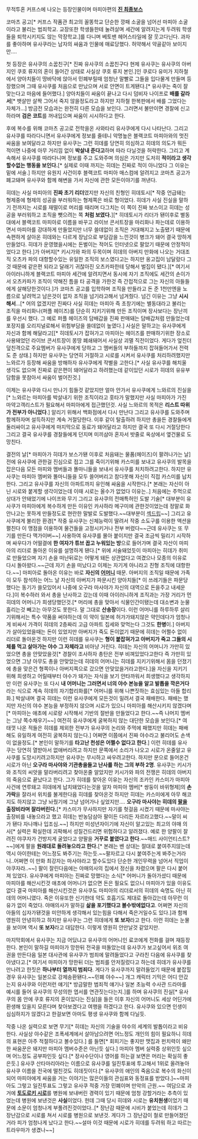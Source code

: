 무적투혼 커프스에 나오는 등장인물이며 마피아편의 '''[[진 최종보스]]'''

코마츠 공고[* 커프스 작품관 최고의 꼴똥학교 단순한 깡패 소굴을 넘어선 마피아 소굴이라고 불리는 범죄학교. 교장또한 학생들한테 눌려살며 세간에 알려지는게 두려워 학생들을 퇴학시키지도 않는 막장학교.]를 다니며 베토밴 헤어스타일에 잘 웃고다닌다. 과자를 좋아하며 유사쿠라는 남자의 싸움과 인물에 매료당했다. 허약해서 약골같아 보이지만....

첫 등장은 유사쿠의 소꿉친구[* 진짜 유사쿠의 소꿉친구다 현제 유사쿠는 유사쿠의 아버지인 쿠호 류지의 혼이 들어간 상태로 사실상 쿠호 류지 본인.]인 쿠로다 유미가 지하철에서 양아치들이 땅바닥에 앉아서 민폐부릴때 엄청난 말빨로 그들을 입다물게 만들며 등장했으며 그때 유사쿠를 처음으로 만났으며 서로 안면이 트게됀다.[* 유사쿠는 죽이 잘 맞는다고 마음에 들어했다.] 양아치들이 싸움이 끝나고 다시 덤비자 나이프로 '''배를 갈라서'''[* 뱃살만 살짝 그어서 죽지 않을정도라고 하지만 지하철 한복판에서 배를 그었다는 자체가...] 방금전 모습과는 완전히 다른 모습을 보인다. 그러면서 불만이면 경찰에 신고하라며 '''검은 코트'''를 꺼내입으며 싸움이 시시하다고 한다.

후에 복수를 위해 코마츠 공고로 전학을온 사와타리 유사쿠에게 다시 나타난다. 그리고 유사쿠를 따라다니면서 유사쿠에게 정보를 줄테니 악명높은 블랙코트 마피아와의 멋진 싸움을 보여달라고 하지만 유사쿠는 그런 히데를 당연히 의심하고 히데의 의도가 뭐든 적이면 나중에 아무 거리낌 없이 '''박살내 준다고'''하며 따라 다닐것을 허락한다. 그리고 계속해서 유사쿠를 따라다니며 정보를 주고 도와주며 의심은 가지만 도저히 '''적이라고 생각할수없는 행동을 보인다.'''[* 실제로 이때 까지는 히데는 진짜로 적이 아니었다 그 이유는 밑에 서술.] 하지만 유원지 사건이후 블랙코트 마피아 매스컴에 알려지고 코마츠 공고가 폐고돼며 유사쿠와 함께 해변을 가서 자신에 관한 모든이야기를 꺼낸다.

히데는 사실 마피아의 '''진짜 초기 리더'''였지만 자신의 친형인 히데토시[* 작중 언급돼는 형제중에 형제의 성공을 부러워하는 형제쪽은 바로 형이었다. 히데가 사실 진실을 말하기 전까지는 시로를 재떨이로 머리를 때리며 다그치는 이 쪽이 진짜 보스이고 히데는 성공을 부러워하고 조직을 뺏으려는 쪽 '''처럼 보였다.'''][* 히데토시가 리더가 됀이후로 별동대에서 블랙코트 마피아로 이름을 바꾸고 라이브 콘서트장을 마리화나 파는데로 이용하면서 마피아를 강대하게 만들었지만 너무 쓸데없이 조직은 거대해지고 노출됐기 때문에 속편하게 살아온 히데와는 다르게 장남으로  부담감을 느낀것이 병크가 돼어 결국 망하게 만들었다. 히데가 운영했을시에는 돈벌이는 적어도 인터넷으로 팔았기 때문에 안정적이었다고 한다.]가 아버지[* 키시가와 파의 두목이며 히데의 아버지 만화에 나오는 거대조직 오츠카 파의 대항할수있는 유일한 조직의 보스였다고는 하지만 옹고집이 남달랐다 그것 때문에 같은편 되라고 달래기 귀찮아진 오츠카파한테 당해서 벌집이 됐다.][* 여기서 아이러니하게 블랙코트 마피아 세간에 알려지면서 동시에 자기 조직에도 세간의 손이가서 오츠카파가 조직이 약해진 틈을 타 공격을 가한것 즉 간접적으로 그는 자신의 아들들에게 살해당한것이다.]가 코마츠 공고를 입학하며 조직을 만들라고 돈 준 1천만엔을 노름으로 날려먹고 남은것이 없자 조직을 넘기라고해서 넘겨줬다. 넘긴 이유는 그냥 '''시시해서'''...[* 어의 없겠지만 진짜다 사실 히데는 마피아 즉 초창기에는 별동대라고 불리는 조직을 마리화나(퍼플 헤이즈)를 단순히 지키기위해 만든 조직이며 장사보다는 장난끼를 우선시 했다. 그 예로 퍼플 헤이즈의 담배갑을 진짜 판매돼는 담배갑처럼 만들었는데 포장지를 오리지널로해서 위험부담을 쓸데없이 높였다.] 사실은 말하고는 유사쿠에게 자신과 함께 해달라고[[* 히데토시가 잡혀가고 마피아는 헤이즈를 판매하기위한 장소로 사용돼었던 라이브 콘서트장이 몽땅 폐쇄돼어서 사실상 괴멸 직전이었다. 게다가 엎친더 덮친격으로 주요멤버가 유사쿠에게 당하고 그 멤버들의 부하들까지 잡혀들어가서 전력도 준 상태.] 하지만 유사쿠는 당연히 거절하고 시로를 시켜서 유사쿠를 처리하려했지만 느와르가 등장해 싸움을 방해하자 유사쿠에게 작별을 고한다.[* 사실 유사쿠를 해치울 생각도 없으며 진짜로 같은편이 돼어달라고 하려했는데 같이있던 시로가 히데의 유유부담함을 못참아서 싸움이 벌어진것.] 

이제는 유사쿠와 다시 만나기 힘들것 같았지만 얼마 안가서 유사쿠에게 느와르의 진실을[* 느와르는 마피아를 박살내기 위한 조직이라고 훗타가 말했지만 사실 마피아가 가진 마약고객리스트가 필요해서 마피아에게 접근했던것. 사실 느와르의 목적은 '''리스트 따위가 전부가 아니었다'''.] 알리기 위해서 백화점에서 다시 만난다 그리고 유사쿠를 도와주며 함께하자며 설득하지만 계속 거절당한다. 이후 같이 탈출하려 하지만 총을든 경찰들에게 둘러싸이고 유사쿠에게 마지막으로 동료가 돼어달라고 하지만 결국 또 다시 거절당한다 그리고 결국 유사쿠를 경찰들에게 던지며 미끼삼아 혼자서 밧줄로 옥상에서 옆건물로 도망친다.

결전의 날[* 마피아가 히데가 보스가됀 이후로 처음돼는 물품(헤이즈)이 팔려나가는 날]전에 유사쿠에 관한걸 진심으로 접고 그를 죽이기위해 카스미를 보내고 유사쿠의 발목을 잡은다음 모든 마피와 멤버들과 똘마니들을 보내서 유사쿠를 처치하려고한다. 하지만 유사쿠는 마피아 멤버와 똘마니들을 모두 쓸어버리고 참다못해 자신이 직접 카스미를 납치한다. 그리고 유사쿠를 자신의 아파트까지 유인해 싸움을 시작한다.[* 본래는 자신이 아닌 시로와 붙게할 생각이었는데 이때 시로는 올수가 없었다 이유는..] 처음에는 주먹으로 상대가 안돼었기에 나이프와 무기 그리고 유사쿠의 전매특허인 도발 기술[* 대부분이 유사쿠가 마피아에게 복수하게 만든 이유인 카사하라 메구미에 관한것이었는데 정말로 화안나고는 못하게 만들정도로 현란한 말발로 도발했다.~~대부분이 [[섹드립]]~~] 그리고 유사쿠에게 불리한 환경[* 작중 유사쿠는 신체능력이 딸려서 작중 소도구를 이용한 액션을 펼친다 이 맹점을 이용하여 물건들을 고정시키거나 전부 버렸다~~근데 유사쿠는 또 무기를 만든다 맥가이버~~] 사용하여 유사쿠를 몰아 붙이지만 결국 조금씩 밀리기 시작하며 싸우다가 어떨결에 '''한 여자가 튜브 꼽고 누워있는 방'''으로 들어가며 결국 자산이 마피아의 리더로 돌아온 이유를 설명하게 됀다.[* 위에 서술돼었듯이 마피아는 히데가 취미로 만들었으며 자기 손을 떠난뒤로는 어떻게 돼든 상관없다고 여겼으나 모종의 이유로 다시 돌아왔다.~~근데 자기 손을 떠났다고 이제는 자기게 아니라고 친형 조직에 대항한다.~~] 
마피아로 돌아온 이유는 바로 '''자신의 [[어머니]]''' 때문. 아버지의 조직일 때문에 가족이 모두 참석하는 어느 날 자신의 아버지가 파문시킨 양아치들[* 이 쓰레기들은 파문당했다는 동기가 쓸모있어서 나중에 오구라 마사야가 자신의 대역으로 돈을주고 내세운다.]이 복수하러 와서 총을 난사하고 갔는데 이때 아이러니하게 조직과는 가장 거리가 먼 히데의 어머니가 희생당했던것.[* 머리에 총을 맞아서 식물인간이됐는데 대소변과 눈물흘리는것 빼고는 아무것도 못한다. 말 그대로 '''산송장'''이다. 이런 어머니를 하루하루 살리기위해서는 특수 약품을 써야하는데 이 약이 일본에 허가가돼지않은 약인데다가 엄청나게 비싸서 가격이 히데의 2층짜리 고급 아파트 집세와 맞먹는다 그것도 '''한병'''이.] 아버지가 살아있었을때는 돈이 있었지만 아버지가 죽도 돈이없기 때문에 히데는 어쩔수 없이 리더로 돌아온것 하지만 이런 히데를 유사쿠는 '''형이 붙잡혀가고 아버지가 죽고 그들의 시체를 먹고 살아가는 야수 그 자체라고 ''' 비아냥 거린다. 히데는 자신의 어머니가 가만히 있었으면 총을 안맞았을것[* 경찰이 조사하자 총탄은 전부 비껴있었다고한다 즉 가만히 있었으면 그냥 아무도 총을 안맞았는데 히데의 어머니는 히데를 지키기위해서 몸을 던졌기에 총을 맞은건 형쪽이나 아버지쪽으로 갔으면 안맞았을거라고한다.]을 자신을 지키기 위해 희생하고 어릴때부터 야수가 돼가는 자식을 보기 안타까워서 희생했다고 생각하지만 이런 유사쿠는 또 다시 '''내 어머니는 그러면서 너의 야수 본능을 알고 발톱을 깍은거다'''라는 식으로 계속 히데의 자기합리화를[* 어머니를 위해 나쁜짓하는 효심있는 아들 합리화.] 박살내며 결국 히데는 이런 유사쿠에게 모든것이 밀려서 결국 패배한다.
패배는 했지만 자신의 야수 본능을 부정하지 않으며 시로가 있으니 마피아를 해산시키지 않겠다며[* 마피아는 애초에 시로랑 시작해서 기반의 절반을 만들었다고 한다.~~즉 나머지 멤버는 그냥 쪽수채우기~~] 여전히 유사쿠에게 굴복하지 않는 대단한 모습을 보인다.[* 여태껏 나온 적들은 히데를 제외한 전부가 유사쿠의 논리와 주먹에 패했지만 히데는 패배해도 유일하게 여전히 굴복하지 않는다.] 어쩌면 이쯤에서 진짜 야수라고 불리어도 손색이 없을정도.[* 본인이 말하기를 '''타고난 천성은 어쩔수 없다고 한다'''.]
이런 히데를 유사쿠는 당연히 열받아서 없애버리려고 하지만 문쪽에서 소리가 나오고 시로가 온줄알고 유사쿠를 도망시키려고하지만 유사쿠는 무시하고 싸우려고한다. 하지만 문으로 들어온건 시로가 아닌 '''오구라 마사야와 기관총을들고 난사를 하는 그의 부하 2명'''. 유사쿠는 키시가와 조직의 씨앗을 말라버리려고 찾아온줄 알았지만 키시가와 파의 전쟁은 히데의 아버지의 죽음으로 끝났다고 한다. 그가 히데를 찾아온 이유는 자신의 조카인 카스미가 마피아 사건에 연루돼고 히데에게 납치돼었다는것을 알자 마피아 멤버[* 쌍둥이 바위형제]의 '''손가락'''을 잘라서 위치를 불게한다음 히데를 찾아온것 하지만 히데는 카스미에게 아무 해코지도 하지않고 그냥 놔줬기에 그냥 넘어가나 싶었지만.... '''오구라 마사야는 히데의 [[팔]]을 출장비라며 잘라버린다.'''[* 카스미가 무사하지만 자기를 헛걸음 시켰기 때문에 마사야는 출장비를 내놓으라고 했고 히데는 반농담삼아 팔이든 다리든 자르라고했다.~~말이 씨가 됀다 자나깨나 입조심.~~] 하지만 미성년자이기에 자신이 알고있는 최고의 야매 의사[* 실력은 확실한데 괴팍해서 성질건드리면 위험하다고 알려졌다. 예로 한 양팔이 잘려진 야쿠자가 건방지게 굴었다고 양팔을 '''거꾸로 붙였다고 한다'''.~~매드 사이언티스트?~~]에게 팔을 '''원래대로 돌려놓으라고 한다.'''[* 본래는 벤 상대는 절대로 붙여주지않는데 역시 아이한테는 어느정도 봐주기는 하는듯.~~팔자르고 다시 붙여주는게 봐주는거라니..어쩌면 이 만화 최강자는 마사야라고 할수도있다 단순한 개인무력을 넘어서 직업이 야쿠자라..~~]
팔이 잘린다음에는 야매의사의 집에서 정신을 차렸으며 팔은 다시 붙어져 있었다. 유사쿠에게 마피아는 진짜로 망했다는 소식[* 어머니가 돌아가셨디 때문에 마피아를 해산시킨것 애초에 어머니가 없으면 돈은 필요도 없으니 마피아가 있을 이유도 없다 결국 마피아를 해산시킨것은 유사쿠도 마피아의 리더로서의 히데의 숙명도 아닌 히데의 어머니였다. 죽은 이유또한 신기한데 약도 호흡기도 제대로 돌아갔는데 아무런 이유가 없이 죽었다. 야매의사가 말하길 '''삶을 포기했다고 볼수밖에없다고'''. 어쩌면 자신의 아들의 십자가됀것을 미안하게 생각해서 있는힘을 다해서 죽은거일수도 있다.]과 함께 영원히 안녕히하고 하지만 유사쿠는 그런 히데에게 '''또 보자'''라고 한다. 이런 히데는 눈물을 보이며 역시 '''또 보자'''라고 대답한다. 이렇게 영원히 안만날것 같았지만.

마지막회에서 유사쿠는 지금 어딨냐고 유사쿠의 어머니인 료코에게 전화를 걸며 재등장한다. 본인이 말하길 마피아가 망한뒤 전국을 떠돌았는데 유사쿠가 보고싶어서 위조 여권을 만든다음 일본 대사관에 유사쿠가 범죄에 말려들었다고 구라친 다음에 유사쿠를 찾아냈다고.[* 여기서 마피아가 망한뒤 더는 범죄를 안저질렀다고 하는데 히데가 유사쿠를 만나려고 한짓은 '''하나부터 열까지 범죄다'''. 게다가 유사쿠까지 말려들었기 때문에 붙잡힐경우 유사쿠는 일본으로 강제송환됀다.~~민폐 야수~~] 개그 캐릭터 기믹은 어디 안갔는지 유사쿠와 이런저런 얘기[* 방금말한 범죄적 얘기나 일본 초능력 수사관 드라마를 예시를 들어 유사쿠의 무성의한 엽서를 연관짓는다는지.]를 하며 유사쿠의 진실[* 유사쿠의 몸 안에 쿠호 류지의 혼이있다는 진실]을 들은 이후 자신의 어머니도 세상 어딘가에 환생해 있을지 모른다며 찾아보겠다고 여행을 하겠다고 한다. 유사쿠와 있으면 인생이 심심하지가 않겠다고 한걸보면 아마도 평생 유사쿠와 함께 다닐듯.

작중 나온 실력으로 보면 무기[* 히데는 자신의 기술을 야수의 세계의 발톱이라고 비유한다. 사실상 야수같은 조폭세계에서 살아남으려면 어느정도 개인의 힘이 필요하니 히데의 표현은 아주 적절하다고 볼수있다.] 를 들면[* 회피기는 좋지만 맷집과 펀치력이 왜만한 싸움꾼은 돼지만 마피아 멤버수준은 아닌듯 싶다.] 마피아 멤버 실력중 상위인듯 싶으며 어느정도 공부파인듯 싶다.[* 장사수단이나 영어를 하는걸 보면은 머리는 확실히 좋은듯.] 유사쿠 산타마리아라는 이름으로 유사쿠를 일진투표에 투고해서 1위로 올려놓아 유사쿠 이름을 전국에 떨친것도 히데짓이다.[* 유사쿠의 애인의 죽음으로 복수의 화신이되어 마피아에게 싸움을 거는 이야기는 많은이들의 관심표와 동정표를 받았다.]~~마피아도 그렇고 일진투표도 그렇고 유사쿠 적중 가장 민폐이며 만악의 근원.~~ 여담으로 과거에 '''[[토도로키 시로]]'''를 병원에 보내버린 경력이 있기 때문에 엄청 강할거라는 추측이 있었는데 병원에 보낸것은 '''사실'''이었다. 헌데 그때 당시 히데와 시로는 '''유치원생'''이었기 때문에 소문이 엄청나게 부풀려진것이었다..[* 장난감 때문에 시비가 붙었는데 히데가 그 장난감으로 시로를 쳐서 시로를 병원으로 보낸것. 게다가 그 장난감이 철로 만들어졌던거라 피가 엄청나게 났다고 한다.~~설마 이것 때문에 시로가 히데를 두려워 하고 따르는 트라우마가 생겼나~~]
